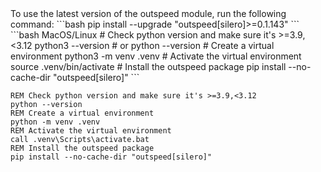 <Warning>
  To use the latest version of the outspeed module, run the following command: 
  ```bash 
  pip install --upgrade "outspeed[silero]>=0.1.143" 
  ```
</Warning>

<CodeGroup>
```bash MacOS/Linux
# Check python version and make sure it's >=3.9,<3.12
python3 --version # or python --version
# Create a virtual environment
python3 -m venv .venv
# Activate the virtual environment
source .venv/bin/activate
# Install the outspeed package
pip install --no-cache-dir "outspeed[silero]"
```

```batch Windows
REM Check python version and make sure it's >=3.9,<3.12
python --version
REM Create a virtual environment
python -m venv .venv
REM Activate the virtual environment
call .venv\Scripts\activate.bat
REM Install the outspeed package
pip install --no-cache-dir "outspeed[silero]"
```

</CodeGroup>

